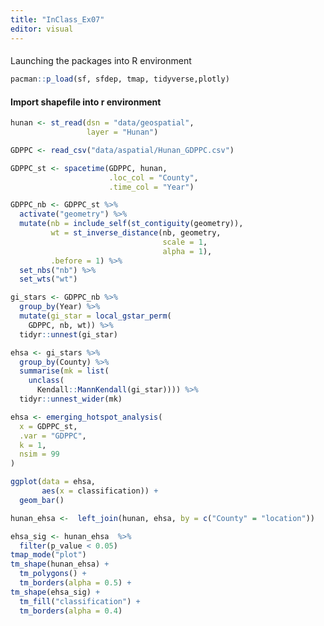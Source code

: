 ```yaml
---
title: "InClass_Ex07"
editor: visual
---
```


#### 

Launching the packages into R environment

```r
pacman::p_load(sf, sfdep, tmap, tidyverse,plotly)
```

#### Import shapefile into r environment

```r
hunan <- st_read(dsn = "data/geospatial", 
                 layer = "Hunan")
```

```r
GDPPC <- read_csv("data/aspatial/Hunan_GDPPC.csv")

```

```r
GDPPC_st <- spacetime(GDPPC, hunan,
                      .loc_col = "County",
                      .time_col = "Year")
```

```r
GDPPC_nb <- GDPPC_st %>%
  activate("geometry") %>%
  mutate(nb = include_self(st_contiguity(geometry)),
         wt = st_inverse_distance(nb, geometry,
                                  scale = 1,
                                  alpha = 1),
         .before = 1) %>%
  set_nbs("nb") %>%
  set_wts("wt")
```

```r
gi_stars <- GDPPC_nb %>% 
  group_by(Year) %>% 
  mutate(gi_star = local_gstar_perm(
    GDPPC, nb, wt)) %>% 
  tidyr::unnest(gi_star)
```

```r
ehsa <- gi_stars %>%
  group_by(County) %>%
  summarise(mk = list(
    unclass(
      Kendall::MannKendall(gi_star)))) %>%
  tidyr::unnest_wider(mk)
```

```r
ehsa <- emerging_hotspot_analysis(
  x = GDPPC_st, 
  .var = "GDPPC", 
  k = 1, 
  nsim = 99
)
```

```r
ggplot(data = ehsa,
       aes(x = classification)) +
  geom_bar()
```

```r
hunan_ehsa <-  left_join(hunan, ehsa, by = c("County" = "location"))
```

```r
ehsa_sig <- hunan_ehsa  %>%
  filter(p_value < 0.05)
tmap_mode("plot")
tm_shape(hunan_ehsa) +
  tm_polygons() +
  tm_borders(alpha = 0.5) +
tm_shape(ehsa_sig) +
  tm_fill("classification") + 
  tm_borders(alpha = 0.4)
```

#### 
